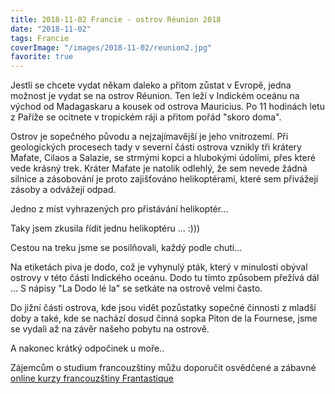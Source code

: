 ```yaml
---
title: 2018-11-02 Francie - ostrov Réunion 2018
date: "2018-11-02"
tags: Francie
coverImage: "/images/2018-11-02/reunion2.jpg"
favorite: true
---
```


<CustomImage
  src="/images/2018-11-02/reunion2.jpg"
  alt="Francie - ostrov Réunion 2018"
  size="horizontalLarge"
/>

Jestli se chcete vydat někam daleko a přitom zůstat v Evropě, jedna možnost je vydat se na ostrov Réunion. Ten leží v Indickém oceánu na východ od Madagaskaru a kousek od ostrova Mauricius. Po 11 hodinách letu z Paříže se ocitnete v tropickém ráji a přitom pořád "skoro doma".

<CustomImage
  src="/images/2018-11-02/reunion1.jpg"
  alt="Francie - ostrov Réunion 2018"
  size="horizontalLarge"
/>

Ostrov je sopečného původu a nejzajímavější je jeho vnitrozemí. Při geologických procesech tady v severní části ostrova vznikly tři krátery Mafate, Cilaos a Salazie, se strmými kopci a hlubokými údolími, přes které vede krásný trek. Kráter Mafate je natolik odlehlý, že sem nevede žádná silnice a zásobování je proto zajišťováno helikoptérami, které sem přivážejí zásoby a odvážejí odpad.

Jedno z míst vyhrazených pro přistávání helikoptér...

<CustomImage
  src="/images/2018-11-02/reunion7.jpg"
  alt="Francie - ostrov Réunion 2018"
  size="horizontalLarge"
/>

Taky jsem zkusila řídit jednu helikoptéru ... :)))

<div className="md:flex justify-between">
  <CustomImage
    src="/images/2018-11-02/reunion4.jpg"
    alt="Francie - ostrov Réunion 2018"
    size="horizontalSmall"
  />
  <CustomImage
    src="/images/2018-11-02/reunion3.jpg"
    alt="Francie - ostrov Réunion 2018"
    size="horizontalSmall"
    className="mr-1"
  />
</div>

<CustomImage
  src="/images/2018-11-02/reunion5.jpg"
  alt="Francie - ostrov Réunion 2018"
  size="horizontalLarge"
/>

<CustomImage
  src="/images/2018-11-02/reunion8.jpg"
  alt="Francie - ostrov Réunion 2018"
  size="horizontalLarge"
/>

<CustomImage
  src="/images/2018-11-02/reunion9.jpg"
  alt="Francie - ostrov Réunion 2018"
  size="horizontalLarge"
/>

Cestou na treku jsme se posilňovali, každý podle chuti...

<CustomImage
  src="/images/2018-11-02/reunion6.jpg"
  alt="Francie - ostrov Réunion 2018"
  size="horizontalLarge"
/>

Na etiketách piva je dodo, což je vyhynulý pták, který v minulosti obýval ostrovy v této části Indického oceánu. Dodo tu tímto způsobem přežívá dál ... S nápisy "La Dodo lé la" se setkáte na ostrově velmi často.

<CustomImage
  src="/images/2018-11-02/reunion26.jpg"
  alt="Francie - ostrov Réunion 2018"
  size="horizontalLarge"
/>

Do jižní části ostrova, kde jsou vidět pozůstatky sopečné činnosti z mladší doby a také, kde se nachází dosud činná sopka Piton de la Fournese, jsme se vydali až na závěr našeho pobytu na ostrově.

<CustomImage
  src="/images/2018-11-02/reunion24.jpg"
  alt="Francie - ostrov Réunion 2018"
  size="horizontalLarge"
/>

<CustomImage
  src="/images/2018-11-02/reunion13.jpg"
  alt="Francie - ostrov Réunion 2018"
  size="horizontalLarge"
/>

<CustomImage
  src="/images/2018-11-02/reunion14.jpg"
  alt="Francie - ostrov Réunion 2018"
  size="horizontalLarge"
/>

<CustomImage
  src="/images/2018-11-02/reunion15.jpg"
  alt="Francie - ostrov Réunion 2018"
  size="horizontalLarge"
/>

<CustomImage
  src="/images/2018-11-02/reunion16.jpg"
  alt="Francie - ostrov Réunion 2018"
  size="horizontalLarge"
/>

<CustomImage
  src="/images/2018-11-02/reunion17.jpg"
  alt="Francie - ostrov Réunion 2018"
  size="horizontalLarge"
/>

A nakonec krátký odpočinek u moře..

<CustomImage
  src="/images/2018-11-02/reunion11.jpg"
  alt="Francie - ostrov Réunion 2018"
  size="horizontalLarge"
/>

<CustomImage
  src="/images/2018-11-02/reunion10.jpg"
  alt="Francie - ostrov Réunion 2018"
  size="horizontalLarge"
/>

<CustomImage
  src="/images/2018-11-02/reunion12.jpg"
  alt="Francie - ostrov Réunion 2018"
  size="horizontalLarge"
/>

<CustomImage
  src="/images/2018-11-02/reunion18.jpg"
  alt="Francie - ostrov Réunion 2018"
  size="horizontalLarge"
/>

<CustomImage
  src="/images/2018-11-02/reunion19.jpg"
  alt="Francie - ostrov Réunion 2018"
  size="horizontalLarge"
/>

<CustomImage
  src="/images/2018-11-02/reunion20.jpg"
  alt="Francie - ostrov Réunion 2018"
  size="horizontalLarge"
/>

<CustomImage
  src="/images/2018-11-02/reunion21.jpg"
  alt="Francie - ostrov Réunion 2018"
  size="horizontalLarge"
/>

<CustomImage
  src="/images/2018-11-02/reunion22.jpg"
  alt="Francie - ostrov Réunion 2018"
  size="horizontalLarge"
/>

<CustomImage
  src="/images/2018-11-02/reunion23.jpg"
  alt="Francie - ostrov Réunion 2018"
  size="horizontalLarge"
/>

Zájemcům o studium francouzštiny můžu doporučit osvědčené a zábavné [online kurzy francouzštiny Frantastique](https://www.frantastique.com/r/referral/R8YR5CF)
